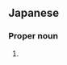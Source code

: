==Japanese==
{{wikipedia|lang=ja}}
{{ja-kanjitab|yomi=k|うら|さわ}}

===Proper noun===
{{ja-pos|proper|うらさわ}}

# {{surname|lang=ja|sort=うらさわ}}